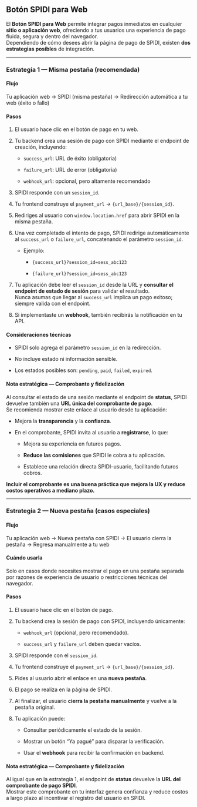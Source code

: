 
<Meta title="API-SPIDI/Sesion Boton de Pago/1. En Web" />

## **Botón SPIDI para Web**

El **Botón SPIDI para Web** permite integrar pagos inmediatos en cualquier **sitio o aplicación web**, ofreciendo a tus usuarios una experiencia de pago fluida, segura y dentro del navegador.  
 Dependiendo de cómo desees abrir la página de pago de SPIDI, existen **dos estrategias posibles** de integración.

---

### **Estrategia 1 — Misma pestaña (recomendada)**

#### **Flujo**

Tu aplicación web → SPIDI (misma pestaña) → Redirección automática a tu web (éxito o fallo)

#### **Pasos**

1. El usuario hace clic en el botón de pago en tu web.

2. Tu backend crea una sesión de pago con SPIDI mediante el endpoint de creación, incluyendo:

   * `success_url`: URL de éxito (obligatoria)

   * `failure_url`: URL de error (obligatoria)

   * `webhook_url`: opcional, pero altamente recomendado

3. SPIDI responde con un `session_id`.

4. Tu frontend construye el `payment_url` → `{url_base}/{session_id}`.

5. Rediriges al usuario con `window.location.href` para abrir SPIDI en la misma pestaña.

6. Una vez completado el intento de pago, SPIDI redirige automáticamente al `success_url` o `failure_url`, concatenando el parámetro `session_id`.

   * Ejemplo:

     * `{success_url}?session_id=sess_abc123`

     * `{failure_url}?session_id=sess_abc123`

7. Tu aplicación debe leer el `session_id` desde la URL y **consultar el endpoint de estado de sesión** para validar el resultado.  
    Nunca asumas que llegar al `success_url` implica un pago exitoso; siempre valida con el endpoint.

8. Si implementaste un **webhook**, también recibirás la notificación en tu API.

#### **Consideraciones técnicas**

* SPIDI solo agrega el parámetro `session_id` en la redirección.

* No incluye estado ni información sensible.

* Los estados posibles son: `pending`, `paid`, `failed`, `expired`.

#### **Nota estratégica — Comprobante y fidelización**

Al consultar el estado de una sesión mediante el endpoint de **status**, SPIDI devuelve también una **URL única del comprobante de pago**.  
 Se recomienda mostrar este enlace al usuario desde tu aplicación:

* Mejora la **transparencia** y la **confianza**.

* En el comprobante, SPIDI invita al usuario a **registrarse**, lo que:

  * Mejora su experiencia en futuros pagos.

  * **Reduce las comisiones** que SPIDI le cobra a tu aplicación.

  * Establece una relación directa SPIDI–usuario, facilitando futuros cobros.

**Incluir el comprobante es una buena práctica que mejora la UX y reduce costos operativos a mediano plazo.**

---

### **Estrategia 2 — Nueva pestaña (casos especiales)**

#### **Flujo**

Tu aplicación web → Nueva pestaña con SPIDI → El usuario cierra la pestaña → Regresa manualmente a tu web

#### **Cuándo usarla**

Solo en casos donde necesites mostrar el pago en una pestaña separada por razones de experiencia de usuario o restricciones técnicas del navegador.

#### **Pasos**

1. El usuario hace clic en el botón de pago.

2. Tu backend crea la sesión de pago con SPIDI, incluyendo únicamente:

   * `webhook_url` (opcional, pero recomendado).

   * `success_url` y `failure_url` deben quedar vacíos.

3. SPIDI responde con el `session_id`.

4. Tu frontend construye el `payment_url` → `{url_base}/{session_id}`.

5. Pides al usuario abrir el enlace en una **nueva pestaña**.

6. El pago se realiza en la página de SPIDI.

7. Al finalizar, el usuario **cierra la pestaña manualmente** y vuelve a la pestaña original.

8. Tu aplicación puede:

   * Consultar periódicamente el estado de la sesión.

   * Mostrar un botón “Ya pagué” para disparar la verificación.

   * Usar el **webhook** para recibir la confirmación en backend.

#### **Nota estratégica — Comprobante y fidelización**

Al igual que en la estrategia 1, el endpoint de **status** devuelve la **URL del comprobante de pago SPIDI**.  
Mostrar este comprobante en tu interfaz genera confianza y reduce costos a largo plazo al incentivar el registro del usuario en SPIDI.
